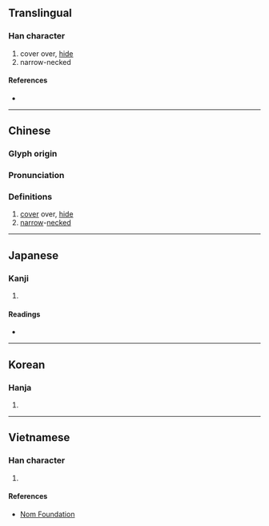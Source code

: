 {{character info/new}}
==Translingual==

===Han character===
{{Han char|rn=55|rad=廾|as=06|sn=9|four=80446|canj=ORT|ids=⿱合廾}}

# cover over, [[hide]]
# narrow-necked

====References====
* {{Han ref|kx=0354.080|dkj=09610|dj=0669.140|hdz=10516.160|uh=5F07|ud=24327|bh=CEBB|bd=52923}}

----

==Chinese==
{{zh-forms}}

===Glyph origin===
{{Han etym}}

===Pronunciation===
{{zh-pron
|m=yǎn
|c=jim2
|mc=y
|oc=y
|ma=
|cat=v,a
}}

===Definitions===
{{zh-hanzi}}

# [[cover]] over, [[hide]]
# [[narrow]]-[[neck]]ed

----

==Japanese==

===Kanji===
{{ja-kanji|grade=|rs=廾06}}

# {{defn|lang=ja|sort=廾06}}

====Readings====
* {{ja-readings|on=[[えん]] (en), [[かん]] (kan), [[こん]] (kon), [[だん]] (dan), [[なん]] (nan)|kun=[[おおう]] (oou)}}

----

==Korean==

===Hanja===
{{ko-hanja|hangeul=감|eumhun=|rv=gam|mr=kam|y=kam}}

# {{defn|lang=ko|sort=廾06}}

----

==Vietnamese==

===Han character===
{{vi-readings|rs=廾06|hanviet=yểm}}

# {{defn|lang=vi|sort=廾06}}

====References====
* [http://nomfoundation.org/common/nom_details.php?codepoint=5f07 Nom Foundation]